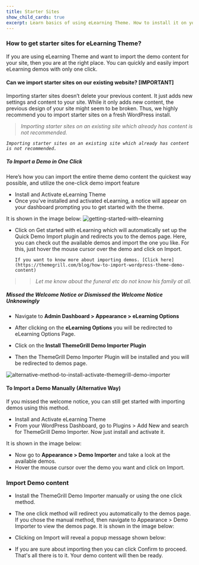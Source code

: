 ---
title: Starter Sites
show_child_cards: true
excerpt: Learn basics of using eLearning Theme. How to install it on your WordPress setup.
---

### How to get starter sites for eLearning Theme? 

If you are using eLearning Theme and want to import the demo content for your site, then you are at the right place. You can quickly and easily import eLearning demos with only one click. 

#### Can we import starter sites on our existing website? [IMPORTANT] 

Importing starter sites doesn’t delete your previous content. It just adds new settings and content to your site. While it only adds new content, the previous design of your site might seem to be broken. Thus, we highly recommend you to import starter sites on a fresh WordPress install. 

> *Importing starter sites on an existing site which already has content is not recommended.* 

*```Importing starter sites on an existing site which already has content is not recommended. ```*

##### To Import a Demo in One Click 

Here’s how you can import the entire theme demo content the quickest way possible, and utilize the one-click demo import feature 

- Install and Activate eLearning Theme 
- Once you've installed and activated eLearning, a notice will appear on your dashboard prompting you to get started with the theme. 

It is shown in the image below: 
![getting-started-with-elearning](https://user-images.githubusercontent.com/109593521/183352445-9b32bcfd-2ec2-47de-a552-aeaadb0951ae.png)

- Click on Get started with eLearning which will automatically set up the Quick Demo Import plugin and redirects you to the demos page. Here, you can check out the available demos and import the one you like. For this, just hover the mouse cursor over the demo and click on Import. 

      If you want to know more about importing demos. [Click here](https://themegrill.com/blog/how-to-import-wordpress-theme-demo-content)
>> *Let me know about the funeral etc do not know his family at all.*
##### Missed the Welcome Notice or Dismissed the Welcome Notice Unknowingly 

- Navigate to **Admin Dashboard > Appearance > eLearning Options**

- After clicking on the **eLearning Options** you will be redirected to eLearning Options Page.

- Click on the **Install ThemeGrill Demo Importer Plugin**

- Then the ThemeGrill Demo Importer Plugin will be installed and you will be redirected to demos page.

![alternative-method-to-install-activate-themegrill-demo-importer](https://user-images.githubusercontent.com/109593521/183354095-625beafd-ea01-4204-8b2c-e572a973ddcf.png)

#### To Import a Demo Manually (Alternative Way) 

If you missed the welcome notice, you can still get started with importing demos using this method. 

- Install and Activate eLearning Theme 
- From your WordPress Dashboard, go to Plugins > Add New and search for ThemeGrill Demo Importer. Now just install and activate it. 

 
It is shown in the image below: 

- Now go to **Appearance > Demo Importer** and take a look at the available demos. 
- Hover the mouse cursor over the demo you want and click on Import.

### Import Demo content

- Install the ThemeGrill Demo Importer manually or using the one click method. 
- The one click method will redirect you automatically to the demos page. If you chose the manual method, then navigate to Appearance > Demo Importer to view the demos page. It is shown in the image below: 

- Clicking on Import will reveal a popup message shown below: 

- If you are sure about importing then you can click Confirm to proceed. That's all there is to it. Your demo content will then be ready. 
